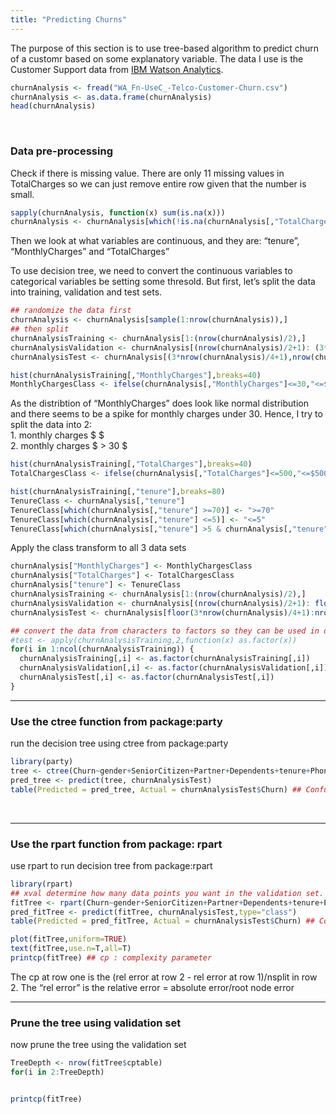 ```yaml
---
title: "Predicting Churns"
---
```


The purpose of this section is to use tree-based algorithm to predict churn of a customr based on some explanatory variable. The data I use is the Customer Support data from [IBM Watson Analytics](https://www.ibm.com/communities/analytics/watson-analytics-blog/guide-to-sample-datasets/).



```r
churnAnalysis <- fread("WA_Fn-UseC_-Telco-Customer-Churn.csv") 
churnAnalysis <- as.data.frame(churnAnalysis)
head(churnAnalysis)
```
&nbsp;
&nbsp;
    
### Data pre-processing

Check if there is missing value. There are only 11 missing values in TotalCharges so we can just remove entire row given that the number is small.
```r
sapply(churnAnalysis, function(x) sum(is.na(x)))
churnAnalysis <- churnAnalysis[which(!is.na(churnAnalysis[,"TotalCharges"])),]
```

Then we look at what variables are continuous, and they are:
"tenure", "MonthlyCharges" and "TotalCharges"

To use decision tree, we need to convert the continuous variables to categorical variables be setting some thresold. But first, let's split the data into training, validation and test sets.

```r
## randomize the data first
churnAnalysis <- churnAnalysis[sample(1:nrow(churnAnalysis)),]
## then split
churnAnalysisTraining <- churnAnalysis[1:(nrow(churnAnalysis)/2),]
churnAnalysisValidation <- churnAnalysis[(nrow(churnAnalysis)/2+1): (3*nrow(churnAnalysis)/4),]
churnAnalysisTest <- churnAnalysis[(3*nrow(churnAnalysis)/4+1),nrow(churnAnalysis),]
```


```r
hist(churnAnalysisTraining[,"MonthlyCharges"],breaks=40)
MonthlyChargesClass <- ifelse(churnAnalysis[,"MonthlyCharges"]<=30,"<=$30",">30$")
```
As the distribtion of "MonthlyCharges" does look like normal distribution and there seems to be a spike for monthly charges under 30. Hence, I try to split the data into 2:    
1. monthly charges $ \leq 30  $    
2. monthly charges $ > 30 $  
    

```r
hist(churnAnalysisTraining[,"TotalCharges"],breaks=40)
TotalChargesClass <- ifelse(churnAnalysis[,"TotalCharges"]<=500,"<=$500",">500$")
```

```r
hist(churnAnalysisTraining[,"tenure"],breaks=80)
TenureClass <- churnAnalysis[,"tenure"]
TenureClass[which(churnAnalysis[,"tenure"] >=70)] <- ">=70"
TenureClass[which(churnAnalysis[,"tenure"] <=5)] <- "<=5"
TenureClass[which(churnAnalysis[,"tenure"] >5 & churnAnalysis[,"tenure"] <70)] <- "between"
```
Apply the class transform to all 3 data sets
```r
churnAnalysis["MonthlyCharges"] <- MonthlyChargesClass
churnAnalysis["TotalCharges"] <- TotalChargesClass
churnAnalysis["tenure"] <- TenureClass
churnAnalysisTraining <- churnAnalysis[1:(nrow(churnAnalysis)/2),]
churnAnalysisValidation <- churnAnalysis[(nrow(churnAnalysis)/2+1): floor(3*nrow(churnAnalysis)/4),]
churnAnalysisTest <- churnAnalysis[floor(3*nrow(churnAnalysis)/4+1):nrow(churnAnalysis),]
```



```r
## convert the data from characters to factors so they can be used in decision tree algorithm
#test <- apply(churnAnalysisTraining,2,function(x) as.factor(x))
for(i in 1:ncol(churnAnalysisTraining)) {
  churnAnalysisTraining[,i] <- as.factor(churnAnalysisTraining[,i])
  churnAnalysisValidation[,i] <- as.factor(churnAnalysisValidation[,i])
  churnAnalysisTest[,i] <- as.factor(churnAnalysisTest[,i])
}
```
     
********    
     
### Use the ctree function from package:party

run the decision tree using ctree from package:party
```r
library(party)
tree <- ctree(Churn~gender+SeniorCitizen+Partner+Dependents+tenure+PhoneService+MultipleLines+InternetService+OnlineSecurity+OnlineBackup+DeviceProtection+TechSupport+StreamingTV+StreamingMovies+Contract+PaperlessBilling+PaymentMethod+MonthlyCharges+TotalCharges, churnAnalysisTraining)
pred_tree <- predict(tree, churnAnalysisTest)
table(Predicted = pred_tree, Actual = churnAnalysisTest$Churn) ## Confusion Matrix for Decision Tree
```
&nbsp;
&nbsp;
    
********
    
### Use the rpart function from package: rpart

use rpart to run decision tree from package:rpart
```r
library(rpart)
## xval determine how many data points you want in the validation set.
fitTree <- rpart(Churn~gender+SeniorCitizen+Partner+Dependents+tenure+PhoneService+MultipleLines+InternetService+OnlineSecurity+OnlineBackup+DeviceProtection+TechSupport+StreamingTV+StreamingMovies+Contract+PaperlessBilling+PaymentMethod+MonthlyCharges+TotalCharges, churnAnalysisTraining,xval=0) 
pred_fitTree <- predict(fitTree, churnAnalysisTest,type="class")
table(Predicted = pred_fitTree, Actual = churnAnalysisTest$Churn) ## Confusion Matrix for Decision Tree
```

```r
plot(fitTree,uniform=TRUE)
text(fitTree,use.n=T,all=T)
printcp(fitTree) ## cp : complexity parameter
```
The cp at row one is the (rel error at row 2 - rel error at row 1)/nsplit in row 2.
The "rel error" is the relative error = absolute error/root node error



********

### Prune the tree using validation set
now prune the tree using the validation set

```r
TreeDepth <- nrow(fitTree$cptable)
for(i in 2:TreeDepth)


printcp(fitTree)
```

